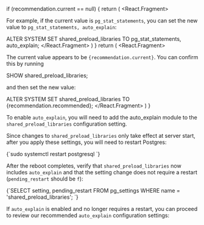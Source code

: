    if (recommendation.current == null) {
      return (
         <React.Fragment>
            <p>
               For example, if the current value is <code>pg_stat_statements</code>,
               you can set the new value to <code>pg_stat_statements, auto_explain</code>:
            </p>
            <CodeBlock>
               ALTER SYSTEM SET shared_preload_libraries TO pg_stat_statements, auto_explain;
            </CodeBlock>
         </React.Fragment>
      )
   }
   return (
      <React.Fragment>
         <p>
            The current value appears to be <code>{recommendation.current}</code>.
            You can confirm this by running
         </p>
         <CodeBlock>
            SHOW shared_preload_libraries;
         </CodeBlock>
         <p>
            and then set the new value:
         </p>
         <CodeBlock>
            ALTER SYSTEM SET shared_preload_libraries TO {recommendation.recommended};
         </CodeBlock>
      </React.Fragment>
   )
}

To enable `auto_explain`, you will need to add the auto_explain module to the `shared_preload_libraries`
configuration setting.

<SPLRecommendation recommendation={props.splRecommendation} />

Since changes to `shared_preload_libraries` only take effect at server start, after you apply
these settings, you will need to restart Postgres:

<CodeBlock language="bash">
{`sudo systemctl restart postgresql
`}
</CodeBlock>

After the reboot completes, verify that `shared_preload_libraries` now includes `auto_explain`
and that the setting change does not require a restart (`pending_restart` should be `f`):

<CodeBlock language="sql">
{`SELECT setting, pending_restart FROM pg_settings WHERE name = 'shared_preload_libraries';
`}
</CodeBlock>

If `auto_explain` is enabled and no longer requires a restart, you can proceed to
review our recommended `auto_explain` configuration settings:

